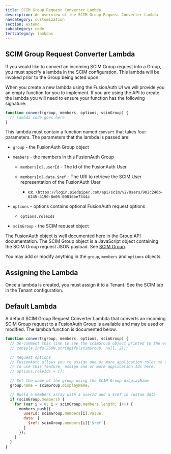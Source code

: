 ```yaml
---
title: SCIM Group Request Converter Lambda
description: An overview of the SCIM Group Request Converter Lambda
navcategory: customization
section: extend
subcategory: code
tertcategory: lambdas
---
```


## SCIM Group Request Converter Lambda

If you would like to convert an incoming SCIM Group request into a Group, you must specify a lambda in the SCIM configuration. This lambda will be invoked prior to the Group being acted upon.

When you create a new lambda using the FusionAuth UI we will provide you an empty function for you to implement. If you are using the API to create the lambda you will need to ensure your function has the following signature:

```javascript
function convert(group, members, options, scimGroup) {
  // Lambda code goes here
}
```

This lambda must contain a function named `convert` that takes four parameters. The parameters that the lambda is passed are:

* `group` - the FusionAuth Group object
* `members` - the members in this FusionAuth Group
  * `members[x].userId` - The Id of the FusionAuth User
  * `members[x].data.$ref` - The URI to retrieve the SCIM User representation of the FusionAuth User

    * ex. `\https://login.piedpiper.com/api/scim/v2/Users/902c246b-6245-4190-8e05-00816be7344a`

* `options` - options contains optional FusionAuth request options
  * `options.roleIds`
* `scimGroup` - the SCIM request object

The FusionAuth object is well documented here in the [Group API](/docs/apis/groups) documentation. The SCIM Group object is a JavaScript object containing the SCIM Group request JSON payload. See [SCIM Group](https://datatracker.ietf.org/doc/html/rfc7643#section-4.2).

You may add or modify anything in the `group`, `members` and `options` objects.

## Assigning the Lambda

Once a lambda is created, you must assign it to a Tenant. See the SCIM tab in the Tenant configuration.

## Default Lambda

A default SCIM Group Request Converter Lambda that converts an incoming SCIM Group request to a FusionAuth Group is available and may be used or modified. The lambda function is documented below.

```javascript
function convert(group, members, options, scimGroup) {
  // Un-comment this line to see the scimGroup object printed to the event log
  // console.info(JSON.stringify(scimGroup, null, 2));

  // Request options
  // FusionAuth allows you to assign one or more application roles to a group.
  // To use this feature, assign one or more application Ids here.
  // options.roleIds = [];

  // Set the name of the group using the SCIM Group displayName
  group.name = scimGroup.displayName;

  // Build a members array with a userId and a $ref in custom data
  if (scimGroup.members) {
    for (var i = 0; i < scimGroup.members.length; i++) {
      members.push({
        userId: scimGroup.members[i].value,
        data: {
          $ref: scimGroup.members[i]['$ref']
        }
      });
    }
  }
}
```
